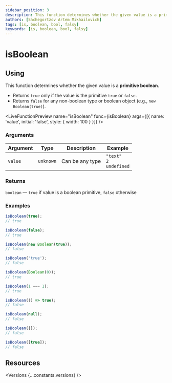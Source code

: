 ```yaml
---
sidebar_position: 3
description: This function determines whether the given value is a primitive boolean.
authors: [Shchegortzov Artem Mikhailovich]
tags: [is, boolean, bool, falsy]
keywords: [is, boolean, bool, falsy]
---
```




# isBoolean

## Using

This function determines whether the given value is a **primitive boolean**.

- Returns `true` only if the value is the primitive `true` or `false`.
- Returns `false` for any non-boolean type or boolean object (e.g., `new Boolean(true)`).

<LiveFunctionPreview
  name="isBoolean"
  func={isBoolean}
  args={[{ name: 'value', initial: 'false', style: { width: 100 } }]}
/>

### Arguments

| Argument | Type      | Description     | Example                                |
| -------- | --------- | --------------- | -------------------------------------- |
| `value`  | `unknown` | Can be any type | `"text"` <br /> `2` <br /> `undefined` |

### Returns

`boolean` — `true` if value is a boolean primitive, `false` otherwise

### Examples

```js
isBoolean(true);
// true

isBoolean(false);
// true

isBoolean(new Boolean(true));
// false

isBoolean('true');
// false

isBoolean(Boolean(0));
// true

isBoolean(1 === 1);
// true

isBoolean(() => true);
// false

isBoolean(null);
// false

isBoolean({});
// false

isBoolean([true]);
// false
```

## Resources

<Versions {...constants.versions} />

<div style={{ display: 'flex', gap: 20 }}>
  <GitHubResourceButton linkPath={constants.resourceLinkPath} />
</div>
